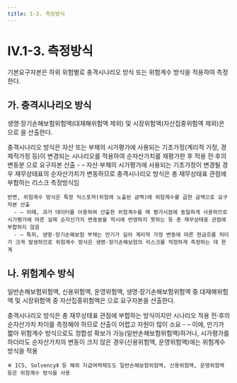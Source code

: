 ```yaml
---
title: 1-3. 측정방식
---
```

# IV.1-3. 측정방식

기본요구자본은 하위 위험별로 충격시나리오 방식 또는 위험계수 방식을 적용하여 측정한다.

## 가. 충격시나리오 방식 
생명·장기손해보험위험액(대재해위험액 제외) 및 시장위험액(자산집중위험액 제외)은 <OverlayDemo id="충격시나리오방식" />으로 <OverlayDemo id="요구자본" />을 산출한다.


<GCallout severity="info" title="충격시나리오 방식의 적용 필요성">
    충격시나리오 방식은 자산 또는 부채의 시가평가에 사용되는 기초가정(계리적 가정, 경제적가정 등)이 변경되는 시나리오를 적용하여 순자산가치를 재평가한 후 적용 전·후의 변동분 으로 요구자본 산출
      - – 자산·부채의 시가평가에 사용되는 기초가정이 변경될 경우 재무상태표의 순자산가치가 변동하므로 충격시나리오 방식은 총 재무상태표 관점에 부합하는 리스크 측정방식임

    반면, 위험계수 방식은 특정 익스포져(위험에 노출된 금액)에 위험계수를 곱한 금액으로 요구자본 산출
      - – 이때, 과거 데이터를 이용하여 산출한 위험계수를 매 평가시점에 동일하게 사용하므로 시가평가에 따른 실제 순자산가치 변동분을 적시에 반영하지 못하는 등 총 재무상태표 관점에 부합하지 않음
      - – 특히, 생명·장기손해보험 부채는 만기가 길어 계리적 가정 변동에 따른 현금흐름 차이가 크게 발생하므로 위험계수 방식은 생명·장기손해보험의 리스크를 적정하게 측정하는 데 한계
</GCallout>


## 나. 위험계수 방식 
일반손해보험위험액, 신용위험액, 운영위험액, 생명·장기손해보험위험액 중 대재해위험액 및 시장위험액 중 자산집중위험액은 <OverlayDemo id="위험계수방식" />으로 요구자본을 산출한다.

<GCallout severity="info" title="위험계수 방식을 사용하는 이유">
    충격시나리오 방식은 총 재무상태표 관점에 부합하는 방식이지만 시나리오 적용 전·후의 순자산가치 차이를 측정해야 하므로 산출이 어렵고 자원이 많이 소요
      - – 이에, 만기가 짧아 위험계수 방식으로도 정합성 확보가 가능(일반손해보험위험액)하거나, 시가평가를 하더라도 순자산가치의 변동이 크지 않은 경우(신용위험액, 운영위험액)에는 위험계수 방식을 적용

    ※ ICS, SolvencyⅡ 등 해외 지급여력제도도 일반손해보험위험액, 신용위험액, 운영위험액 등은 위험계수 방식을 사용
</GCallout>

